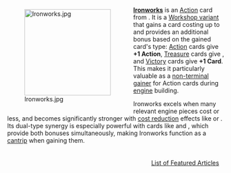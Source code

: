 <div style="float: left; margin: 0.5em 0.9em 0.4em 0;">[[File:Ironworks.jpg|200px]]</div>

'''[[Ironworks]]''' is an [[Action]] card from {{Set|Intrigue}}. It is a [[Workshop variant]] that gains a card costing up to {{Cost|4}} and provides an additional bonus based on the gained card's type: [[Action]] cards give '''+1 Action''', [[Treasure]] cards give {{Costplus|1}}, and [[Victory]] cards give '''+1 Card'''. This makes it particularly valuable as a [[non-terminal]] [[gainer]] for Action cards during [[engine]] building.

Ironworks excels when many relevant engine pieces cost {{Cost|4}} or less, and becomes significantly stronger with [[cost reduction]] effects like {{Card|Highway}} or {{Project|Canal}}. Its dual-type synergy is especially powerful with cards like {{Card|Mill}} and {{Card|Island}}, which provide both bonuses simultaneously, making Ironworks function as a [[cantrip]] when gaining them.

<div style="float: right; margin: 0.5em 0.9em 0.4em 0;">[[List of Featured Articles]]</div>